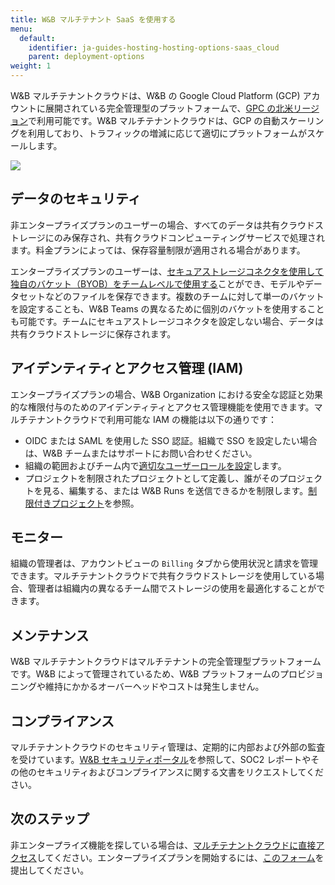 ```yaml
---
title: W&B マルチテナント SaaS を使用する
menu:
  default:
    identifier: ja-guides-hosting-hosting-options-saas_cloud
    parent: deployment-options
weight: 1
---
```


W&B マルチテナントクラウドは、W&B の Google Cloud Platform (GCP) アカウントに展開されている完全管理型のプラットフォームで、[GPC の北米リージョン](https://cloud.google.com/compute/docs/regions-zones)で利用可能です。W&B マルチテナントクラウドは、GCP の自動スケーリングを利用しており、トラフィックの増減に応じて適切にプラットフォームがスケールします。

<Frame>
    <img src="/images/hosting/saas_cloud_arch.png"  />
</Frame>

## データのセキュリティ

非エンタープライズプランのユーザーの場合、すべてのデータは共有クラウドストレージにのみ保存され、共有クラウドコンピューティングサービスで処理されます。料金プランによっては、保存容量制限が適用される場合があります。

エンタープライズプランのユーザーは、[セキュアストレージコネクタを使用して独自のバケット（BYOB）をチームレベルで使用する](/ja/guides/hosting/data-security/secure-storage-connector)ことができ、モデルやデータセットなどのファイルを保存できます。複数のチームに対して単一のバケットを設定することも、W&B Teams の異なるために個別のバケットを使用することも可能です。チームにセキュアストレージコネクタを設定しない場合、データは共有クラウドストレージに保存されます。

## アイデンティティとアクセス管理 (IAM)
エンタープライズプランの場合、W&B Organization における安全な認証と効果的な権限付与のためのアイデンティティとアクセス管理機能を使用できます。マルチテナントクラウドで利用可能な IAM の機能は以下の通りです：

* OIDC または SAML を使用した SSO 認証。組織で SSO を設定したい場合は、W&B チームまたはサポートにお問い合わせください。
* 組織の範囲およびチーム内で[適切なユーザーロールを設定](/ja/guides/hosting/iam/access-management/manage-organization#assign-or-update-a-users-role)します。
* プロジェクトを制限されたプロジェクトとして定義し、誰がそのプロジェクトを見る、編集する、または W&B Runs を送信できるかを制限します。[制限付きプロジェクト](/ja/guides/hosting/iam/access-management/restricted-projects)を参照。

## モニター
組織の管理者は、アカウントビューの `Billing` タブから使用状況と請求を管理できます。マルチテナントクラウドで共有クラウドストレージを使用している場合、管理者は組織内の異なるチーム間でストレージの使用を最適化することができます。

## メンテナンス
W&B マルチテナントクラウドはマルチテナントの完全管理型プラットフォームです。W&B によって管理されているため、W&B プラットフォームのプロビジョニングや維持にかかるオーバーヘッドやコストは発生しません。

## コンプライアンス
マルチテナントクラウドのセキュリティ管理は、定期的に内部および外部の監査を受けています。[W&B セキュリティポータル](https://security.wandb.ai/)を参照して、SOC2 レポートやその他のセキュリティおよびコンプライアンスに関する文書をリクエストしてください。

## 次のステップ
非エンタープライズ機能を探している場合は、[マルチテナントクラウドに直接アクセス](https://wandb.ai)してください。エンタープライズプランを開始するには、[このフォーム](https://wandb.ai/site/for-enterprise/multi-tenant-saas-trial)を提出してください。